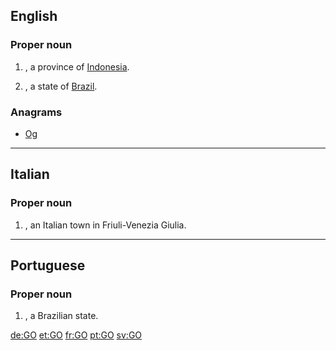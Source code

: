 {{also|Appendix:Variations of "go"}}
==English==

===Proper noun===
{{en-proper noun}}

# {{abbreviation of|Gorontalo|dot=}}, a province of [[Indonesia]].
# {{abbreviation of|Goiás|dot=}}, a state of [[Brazil]].

===Anagrams===
* [[Og#English|Og]]

----

==Italian==

===Proper noun===
{{it-proper noun|g=f}}

# {{abbreviation of|Gorizia|lang=it|dot=}}, an Italian town in Friuli-Venezia Giulia.

----

==Portuguese==

===Proper noun===
{{pt-proper noun}}

# {{abbreviation of|Goiás|lang=pt|dot=}}, a Brazilian state.

[[de:GO]]
[[et:GO]]
[[fr:GO]]
[[pt:GO]]
[[sv:GO]]